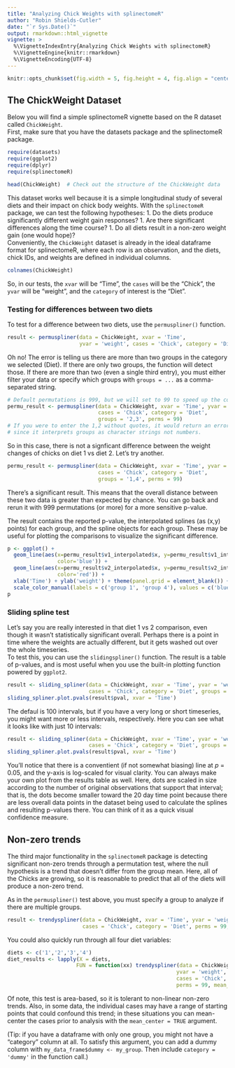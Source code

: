 ```yaml
---
title: "Analyzing Chick Weights with splinectomeR"
author: "Robin Shields-Cutler"
date: "`r Sys.Date()`"
output: rmarkdown::html_vignette
vignette: >
  %\VignetteIndexEntry{Analyzing Chick Weights with splinectomeR}
  %\VignetteEngine{knitr::rmarkdown}
  %\VignetteEncoding{UTF-8}
---
```


```r
knitr::opts_chunk$set(fig.width = 5, fig.height = 4, fig.align = "center")
```


## The ChickWeight Dataset  
Below you will find a simple splinectomeR vignette based on the R dataset called `ChickWeight`.  
First, make sure that you have the datasets package and the splinectomeR package.  
```r
require(datasets)
require(ggplot2)
require(dplyr)
require(splinectomeR)

head(ChickWeight)  # Check out the structure of the ChickWeight data
```
  
This dataset works well because it is a simple longitudinal study of several diets and their impact on chick body weights. With the `splinectomeR` package, we can test the following hypotheses:
1. Do the diets produce significantly different weight gain responses?
1. Are there significant differences along the time course?
1. Do all diets result in a non-zero weight gain (one would hope)?  
Conveniently, the `ChickWeight` dataset is already in the ideal dataframe format for splinectomeR, where each row is an observation, and the diets, chick IDs, and weights are defined in individual columns.
```r
colnames(ChickWeight)
```
  
So, in our tests, the `xvar` will be "Time", the `cases` will be the "Chick", the `yvar` will be "weight", and the `category` of interest is the "Diet".
  
### Testing for differences between two diets
To test for a difference between two diets, use the `permuspliner()` function.  
```r
result <- permuspliner(data = ChickWeight, xvar = 'Time',
                       yvar = 'weight', cases = 'Chick', category = 'Diet')
```
  
Oh no! The error is telling us there are more than two groups in the category we selected (Diet). If there are only two groups, the function will detect those. If there are more than two (even a single third entry), you must either filter your data or specify which groups with `groups = ...` as a comma-separated string.  

```r
# Default permutations is 999, but we will set to 99 to speed up the code
permu_result <- permuspliner(data = ChickWeight, xvar = 'Time', yvar = 'weight',
                             cases = 'Chick', category = 'Diet',
                             groups = '2,3', perms = 99)
# If you were to enter the 1,2 without quotes, it would return an error
# since it interprets groups as character strings not numbers.
```
  
So in this case, there is not a signficant difference between the weight changes of chicks on diet 1 vs diet 2. Let's try another.  
```r
permu_result <- permuspliner(data = ChickWeight, xvar = 'Time', yvar = 'weight',
                             cases = 'Chick', category = 'Diet',
                             groups = '1,4', perms = 99)
```
  
There's a significant result. This means that the overall distance between these two data is greater than expected by chance. You can go back and rerun it with 999 permutations (or more) for a more sensitive p-value.  
  
The result contains the reported p-value, the interpolated splines (as (x,y) points) for each group, and the spline objects for each group. These may be useful for plotting the comparisons to visualize the significant difference.  
```r
p <- ggplot() +
  geom_line(aes(x=permu_result$v1_interpolated$x, y=permu_result$v1_interpolated$var1,
                color='blue')) +
  geom_line(aes(x=permu_result$v2_interpolated$x, y=permu_result$v2_interpolated$var2,
                color='red')) +
  xlab('Time') + ylab('weight') + theme(panel.grid = element_blank()) +
  scale_color_manual(labels = c('group 1', 'group 4'), values = c('blue','red'))
p
```


### Sliding spline test
Let's say you are really interested in that diet 1 vs 2 comparison, even though it wasn't statistically significant overall. Perhaps there is a point in time where the weights are actually different, but it gets washed out over the whole timeseries.  
To test this, you can use the `slidingspliner()` function. The result is a table of p-values, and is most useful when you use the built-in plotting function powered by `ggplot2`.

```r
result <- sliding_spliner(data = ChickWeight, xvar = 'Time', yvar = 'weight',
                          cases = 'Chick', category = 'Diet', groups = '1,2')
sliding_spliner.plot.pvals(result$pval, xvar = 'Time')
```
  
The defaul is 100 intervals, but if you have a very long or short timeseries, you might want more or less intervals, respectively. Here you can see what it looks like with just 10 intervals:  

```r
result <- sliding_spliner(data = ChickWeight, xvar = 'Time', yvar = 'weight',
                          cases = 'Chick', category = 'Diet', groups = '1,2', ints = 10)
sliding_spliner.plot.pvals(result$pval, xvar = 'Time')
```
  
You'll notice that there is a conventient (if not somewhat biasing) line at _p_ = 0.05, and the y-axis is log-scaled for visual clarity. You can always make your own plot from the results table as well. Here, dots are scaled in size according to the number of original observations that support that interval; that is, the dots become smaller toward the 20 day time point because there are less overall data points in the dataset being used to calculate the splines and resulting p-values there. You can think of it as a quick visual confidence measure.  

## Non-zero trends
The third major functionality in the `splinectomeR` package is detecting significant non-zero trends through a permutation test, where the null hypothesis is a trend that doesn't differ from the group mean. Here, all of the Chicks are growing, so it is reasonable to predict that all of the diets will produce a non-zero trend.  
  
As in the `permuspliner()` test above, you must specify a group to analyze if there are multiple groups.  

```r
result <- trendyspliner(data = ChickWeight, xvar = 'Time', yvar = 'weight', group = '4',
                        cases = 'Chick', category = 'Diet', perms = 99, mean_center = F)
```
  
You could also quickly run through all four diet variables:  
```r
diets <- c('1','2','3','4')
diet_results <- lapply(X = diets,
                      FUN = function(xx) trendyspliner(data = ChickWeight, xvar = 'Time',
                                                      yvar = 'weight', group = xx,
                                                      cases = 'Chick', category = 'Diet',
                                                      perms = 99, mean_center = F))
```


Of note, this test is area-based, so it is tolerant to non-linear non-zero trends. Also, in some data, the individual cases may have a range of starting points that could confound this trend; in these situations you can mean-center the cases prior to analysis with the `mean_center = TRUE` argument.  
  
(Tip: if you have a dataframe with only one group, you might not have a "category" column at all. To satisfy this argument, you can add a dummy column with `my_data_frame$dummy <- my_group`. Then include `category = 'dummy'` in the function call.)



